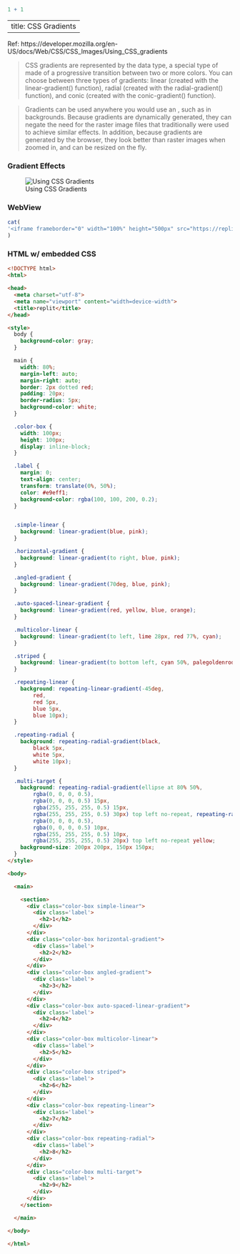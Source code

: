 ```r
1 + 1
```

---
title: CSS Gradients
---

Ref: https://developer.mozilla.org/en-US/docs/Web/CSS/CSS_Images/Using_CSS_gradients

> CSS gradients are represented by the <gradient> data type, a special type of <image> made of a progressive transition between two or more colors. You can choose between three types of gradients: linear (created with the linear-gradient() function), radial (created with the radial-gradient() function), and conic (created with the conic-gradient() function).

> Gradients can be used anywhere you would use an <image>, such as in backgrounds. Because gradients are dynamically generated, they can negate the need for the raster image files that traditionally were used to achieve similar effects. In addition, because gradients are generated by the browser, they look better than raster images when zoomed in, and can be resized on the fly.



::: panel-tabset

### Gradient Effects

![Using CSS Gradients](img/css_gradients_effects.png)

### WebView

```r
cat(
'<iframe frameborder="0" width="100%" height="500px" src="https://replit.com/@Jager2021/css-gradients?embed=true"></iframe>'
)
```

### HTML w/ embedded CSS

```html
<!DOCTYPE html>
<html>

<head>
  <meta charset="utf-8">
  <meta name="viewport" content="width=device-width">
  <title>replit</title>
</head>

<style>
  body {
    background-color: gray;
  }

  main {
    width: 80%;
    margin-left: auto;
    margin-right: auto;
    border: 2px dotted red;
    padding: 20px;
    border-radius: 5px;
    background-color: white;
  }

  .color-box {
    width: 100px;
    height: 100px;
    display: inline-block;
  }

  .label {
    margin: 0;
    text-align: center;
    transform: translate(0%, 50%);
    color: #e9eff1;
    background-color: rgba(100, 100, 200, 0.2);
  }


  .simple-linear {
    background: linear-gradient(blue, pink);
  }

  .horizontal-gradient {
    background: linear-gradient(to right, blue, pink);
  }

  .angled-gradient {
    background: linear-gradient(70deg, blue, pink);
  }

  .auto-spaced-linear-gradient {
    background: linear-gradient(red, yellow, blue, orange);
  }

  .multicolor-linear {
    background: linear-gradient(to left, lime 28px, red 77%, cyan);
  }

  .striped {
    background: linear-gradient(to bottom left, cyan 50%, palegoldenrod 50%);
  }

  .repeating-linear {
    background: repeating-linear-gradient(-45deg,
        red,
        red 5px,
        blue 5px,
        blue 10px);
  }

  .repeating-radial {
    background: repeating-radial-gradient(black,
        black 5px,
        white 5px,
        white 10px);
  }

  .multi-target {
    background: repeating-radial-gradient(ellipse at 80% 50%,
        rgba(0, 0, 0, 0.5),
        rgba(0, 0, 0, 0.5) 15px,
        rgba(255, 255, 255, 0.5) 15px,
        rgba(255, 255, 255, 0.5) 30px) top left no-repeat, repeating-radial-gradient(ellipse at 20% 50%,
        rgba(0, 0, 0, 0.5),
        rgba(0, 0, 0, 0.5) 10px,
        rgba(255, 255, 255, 0.5) 10px,
        rgba(255, 255, 255, 0.5) 20px) top left no-repeat yellow;
    background-size: 200px 200px, 150px 150px;
  }
</style>

<body>

  <main>

    <section>
      <div class="color-box simple-linear">
        <div class='label'>
          <h2>1</h2>
        </div>
      </div>
      <div class="color-box horizontal-gradient">
        <div class='label'>
          <h2>2</h2>
        </div>
      </div>
      <div class="color-box angled-gradient">
        <div class='label'>
          <h2>3</h2>
        </div>
      </div>
      <div class="color-box auto-spaced-linear-gradient">
        <div class='label'>
          <h2>4</h2>
        </div>
      </div>
      <div class="color-box multicolor-linear">
        <div class='label'>
          <h2>5</h2>
        </div>
      </div>
      <div class="color-box striped">
        <div class='label'>
          <h2>6</h2>
        </div>
      </div>
      <div class="color-box repeating-linear">
        <div class='label'>
          <h2>7</h2>
        </div>
      </div>
      <div class="color-box repeating-radial">
        <div class='label'>
          <h2>8</h2>
        </div>
      </div>
      <div class="color-box multi-target">
        <div class='label'>
          <h2>9</h2>
        </div>
      </div>
    </section>

  </main>

</body>

</html>
```


:::

